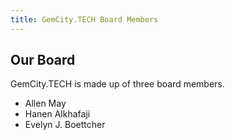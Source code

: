 ```yaml
---
title: GemCity.TECH Board Members
---
```



## Our Board

GemCity.TECH is made up of three board members.

* Allen May
* Hanen Alkhafaji
* Evelyn J. Boettcher


